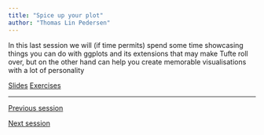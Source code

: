 ```yaml
---
title: "Spice up your plot"
author: "Thomas Lin Pedersen"
---
```


In this last session we will (if time permits) spend some time showcasing things you can do with ggplots and its extensions that may make Tufte roll over, but on the other hand can help you create memorable visualisations with a lot of personality

::: {.text-center .plain}
:::::: {.btn-group}
[Slides](../slides/7_fun.qmd){.btn .btn-primary role="button"}
[Exercises](){.btn .btn-success .disabled role="button"}
::::::
:::

---

::: {.d-flex .justify-content-between}
[<i class="bi bi-caret-left"></i> Previous session](../sessions/6_extensions.qmd){.btn .btn-sm .btn-outline-secondary role="button"}

[Next session <i class="bi bi-caret-right"></i>](){.btn .btn-sm .btn-outline-secondary .disabled role="button"}
:::
